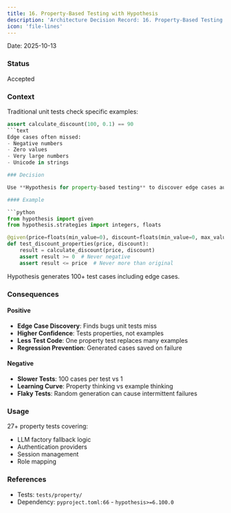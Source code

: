 ```yaml
---
title: 16. Property-Based Testing with Hypothesis
description: 'Architecture Decision Record: 16. Property-Based Testing with Hypothesis'
icon: 'file-lines'
---
```


Date: 2025-10-13

### Status

Accepted

### Context

Traditional unit tests check specific examples:
```python
assert calculate_discount(100, 0.1) == 90
```text
Edge cases often missed:
- Negative numbers
- Zero values
- Very large numbers
- Unicode in strings

### Decision

Use **Hypothesis for property-based testing** to discover edge cases automatically.

#### Example

```python
from hypothesis import given
from hypothesis.strategies import integers, floats

@given(price=floats(min_value=0), discount=floats(min_value=0, max_value=1))
def test_discount_properties(price, discount):
    result = calculate_discount(price, discount)
    assert result >= 0  # Never negative
    assert result <= price  # Never more than original
```

Hypothesis generates 100+ test cases including edge cases.

### Consequences

#### Positive

- **Edge Case Discovery**: Finds bugs unit tests miss
- **Higher Confidence**: Tests properties, not examples
- **Less Test Code**: One property test replaces many examples
- **Regression Prevention**: Generated cases saved on failure

#### Negative

- **Slower Tests**: 100 cases per test vs 1
- **Learning Curve**: Property thinking vs example thinking
- **Flaky Tests**: Random generation can cause intermittent failures

### Usage

27+ property tests covering:
- LLM factory fallback logic
- Authentication providers
- Session management
- Role mapping

### References

- Tests: `tests/property/`
- Dependency: `pyproject.toml:66` - `hypothesis>=6.100.0`
